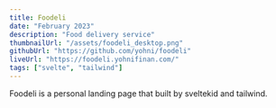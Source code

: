 ```yaml
---
title: Foodeli
date: "February 2023"
description: "Food delivery service"
thumbnailUrl: "/assets/foodeli_desktop.png"
githubUrl: "https://github.com/yohni/foodeli"
liveUrl: "https://foodeli.yohnifinan.com/"
tags: ["svelte", "tailwind"]
---
```


Foodeli is a personal landing page that built by sveltekid and tailwind.

<br />

<ImagePreview
  objectPosition="top"
  objectFit="cover"
  src="/assets/foodeli_desktop.png"
  alt="Screenshot of the website"
  caption="Screenshot of the website"
  w="100%"
  h="auto"
  maxH="400px"
  mb={10}
  name="Foodeli"
/>